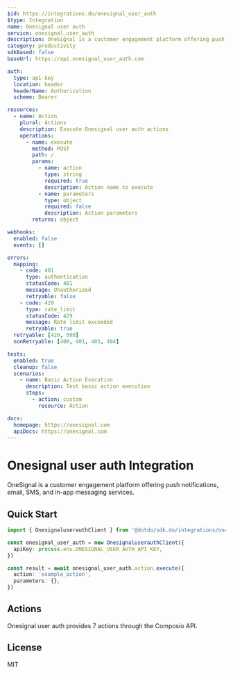```yaml
---
$id: https://integrations.do/onesignal_user_auth
$type: Integration
name: Onesignal user auth
service: onesignal_user_auth
description: OneSignal is a customer engagement platform offering push notifications, email, SMS, and in-app messaging services.
category: productivity
sdkBased: false
baseUrl: https://api.onesignal_user_auth.com

auth:
  type: api-key
  location: header
  headerName: Authorization
  scheme: Bearer

resources:
  - name: Action
    plural: Actions
    description: Execute Onesignal user auth actions
    operations:
      - name: execute
        method: POST
        path: /
        params:
          - name: action
            type: string
            required: true
            description: Action name to execute
          - name: parameters
            type: object
            required: false
            description: Action parameters
        returns: object

webhooks:
  enabled: false
  events: []

errors:
  mapping:
    - code: 401
      type: authentication
      statusCode: 401
      message: Unauthorized
      retryable: false
    - code: 429
      type: rate_limit
      statusCode: 429
      message: Rate limit exceeded
      retryable: true
  retryable: [429, 500]
  nonRetryable: [400, 401, 403, 404]

tests:
  enabled: true
  cleanup: false
  scenarios:
    - name: Basic Action Execution
      description: Test basic action execution
      steps:
        - action: custom
          resource: Action

docs:
  homepage: https://onesignal.com
  apiDocs: https://onesignal.com
---
```


# Onesignal user auth Integration

OneSignal is a customer engagement platform offering push notifications, email, SMS, and in-app messaging services.

## Quick Start

```typescript
import { OnesignaluserauthClient } from '@dotdo/sdk.do/integrations/onesignal_user_auth'

const onesignal_user_auth = new OnesignaluserauthClient({
  apiKey: process.env.ONESIGNAL_USER_AUTH_API_KEY,
})

const result = await onesignal_user_auth.action.execute({
  action: 'example_action',
  parameters: {},
})
```

## Actions

Onesignal user auth provides 7 actions through the Composio API.

## License

MIT
